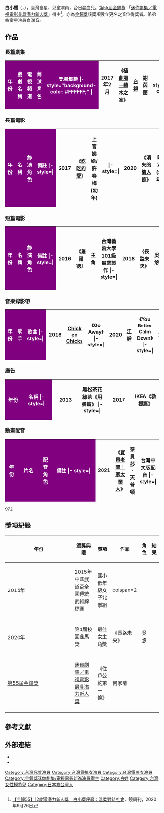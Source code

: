 {{藝人
| 姓名 = 白小櫻
| 類型 = 女演員
| 圖片 = 
| 英文名 =
| 羅馬拼音 = Bai Xiao-Ying 
| 暱稱 =
| 出生日期 = {{birth_date_and_age|2007|10|3}}
| 語言 = [[國語|國語]]
| 親屬 = [[白潤音|白潤音]]（弟弟）
| 教育程度 = 
| 國籍 = {{ROC-TW}}
| 職業 = [[演員|演員]]
| 代表作品 = 《[[住戶公約第一條|住戶公約第一條]]》
| 活躍年代 = 2017年－至今
| 出道地點 = {{TW}}
| 經紀公司 = 廣瀨經紀
|goldenbellawards = {{獎項|[[金鐘獎迷你劇集／電視電影最具潛力新人獎得獎列表|迷你劇集／電視電影最具潛力新人獎]]|2020 年|《住戶公約第一條》|何家晴}}
| imdb = 7311863
}}

'''白小櫻'''（{{lang|en|'''Bai Xiao-Ying '''}}，{{bd|2007年|10月3日|catIdx=B白}}），臺灣童星、兒童演員，台日混血兒。[[第55屆金鐘獎|第55屆金鐘獎]] 「[[金鐘獎迷你劇集／電視電影最具潛力新人獎得獎列表|迷你劇集／電視電影最具潛力新人獎]]」得主<ref>[https://www.mirrormedia.mg/story/20200926ent006/ 【金鐘55】12歲獲潛力新人獎　白小櫻呼籲：溫柔對待社會]，鏡周刊，2020年9月26日</ref>，亦為[[金鐘獎|金鐘獎]]該獎項設立更名之首位得獎者。弟弟為童星演員[[白潤音|白潤音]]。

== 作品 ==
=== 長篇劇集 ===
{|class="wikitable" style="width:90%"
|-
!style="color:#FFFFFF; background-color: PURPLE" width= 10% | 年份
!style="color:#FFFFFF; background-color: PURPLE" width= 20% | 戲劇名稱
!style="color:#FFFFFF; background-color: PURPLE" width= 10% | 電視頻道
!style="color:#FFFFFF; background-color: PURPLE" width= 20% | 飾演角色
!style="color:#FFFFFF; background-color: PURPLE" width= 20% | 登場集數
|- style="background-color: #FFFFFF;" |
|rowspan="1"| 2017年2月 || 《[[植劇場－積木之家|植劇場－積木之家]]》 ||  [[台視|台視]]  || 謝茵茵 || 
|- style="background-color: #FFFFFF;" |
|rowspan="1"| 2018年7月 || 《[[熱血高校_(網路劇)|熱血高校]]》 || [[愛奇藝|愛奇藝]] || 郁佳(幼年) || 
|}

=== 長篇電影 ===
{|class="wikitable" style="width:90%"
|-
!style="color:#FFFFFF; background-color: PURPLE" width= 10% | 年份
!style="color:#FFFFFF; background-color: PURPLE" width= 20% | 名稱
!style="color:#FFFFFF; background-color: PURPLE" width= 10% | 飾演角色
!style="color:#FFFFFF; background-color: PURPLE" width= 40% | 備註
|- style=|
| 2017 ||《[[吃吃的愛|吃吃的愛]]》||上官娣娣/許春梅(幼年)||
|- style=|
| 2020 ||《[[消失的情人節|消失的情人節]]》||曉淇(幼年)||
|- style=|
| rowspan="2"|2021 ||《[[揭大歡喜|揭大歡喜]]》||笑兮兮||
|- style=|
|《[[當男人戀愛時_(2021年電影)|當男人戀愛時]]》||張小文||
|}

=== 短篇電影 ===
{|class="wikitable" style="width:90%"
|-
!style="color:#FFFFFF; background-color: PURPLE" width= 10% | 年份
!style="color:#FFFFFF; background-color: PURPLE" width= 20% | 名稱
!style="color:#FFFFFF; background-color: PURPLE" width= 10% | 飾演角色
!style="color:#FFFFFF; background-color: PURPLE" width= 40% | 備註
|- style=|
| 2016 ||《羅爾德》||主角||台灣藝術大學101級畢業製作
|- style=|
| 2018 ||《長路未央》||吳悠||世新大學廣電系第二十三屆畢業製作
|- style=|
| rowspan="3"|2019 ||《私家車》||李罄||
|- style=|
|《初潮》||胡湘琪||
|- style=|
| 《[[住戶公約第一條|住戶公約第一條]]》 || 何家晴 || [[鏡文學驚悚劇場|鏡文學驚悚劇場]]
|}

=== 音樂錄影帶 ===
{|class="wikitable" style="width:40%"
|-
!style="color:#FFFFFF; background-color: PURPLE" width= 5% | 年份
!style="color:#FFFFFF; background-color: PURPLE" width= 10% | 歌手
!style="color:#FFFFFF; background-color: PURPLE" width= 20% | 歌曲
|- style=|
| 2018 || [[Chick_en_Chicks|Chick en Chicks]]||《Go Away》
|- style=|
| 2020 || [[呆寶靜|江靜]]||《You Better Calm Down》
|- style=|
| 2021 || [[魏如萱|魏如萱]]||《奶奶》
|- style=|
| 2021 || [[郭蘅祈|郭蘅祈]]||《樂來越愛你》
|}

=== 廣告 ===
{|class="wikitable" style="width:30%"
|-
!style="color:#FFFFFF; background-color: PURPLE" width= 10% | 年份
!style="color:#FFFFFF; background-color: PURPLE" width= 20% | 名稱
|- style=|
| 2013 || 黑松茶花綠茶《用餐篇》
|- style=|
| 2017 || IKEA《救援篇》
|}

=== 動畫配音 ===
{|class="wikitable" style="width:90%"
|-
!style="color:#FFFFFF; background-color: PURPLE" width= 10% | 年份
!style="color:#FFFFFF; background-color: PURPLE" width= 20% | 片名
!style="color:#FFFFFF; background-color: PURPLE" width= 10% | 配音角色
!style="color:#FFFFFF; background-color: PURPLE" width= 40% | 備註
|- style=|
| 2021 || 《[[寶貝老闆：家大業大|寶貝老闆：家大業大]]》|| 泰貝莎·天普頓 || 台灣中文版配音
|- style=|
|}972

== 獎項紀錄 ==
{| class="wikitable" width="90%"
|-align=center
! width="8%"|年份
! width="18%"|頒獎典禮
! width="20%"|獎項
! width="20%"|作品
! width="12%"|角色
! width="10%"|結果
|- align=center
| 2015年
| 2015年中華武道盃全國傳統武術錦標賽
| 國小低年級女子北拳組 
| colspan=2 {{n/a}}
|{{won|place=第一名}}
|-
|- align=center
| rowspan="2"|2020年
| 第1屆校園鑫馬獎
| 最佳女主角獎
| 《長路未央》
| 吳悠
| {{nom}} 
|-
|- align=center
| [[第55屆金鐘獎|第55屆金鐘獎]]
| [[金鐘獎迷你劇集／電視電影最具潛力新人獎得獎列表|迷你劇集／電視電影最具潛力新人獎]]
| 《住戶公約第一條》
| 何家晴
| {{won}} 
|-
|}

==參考文獻==
{{reflist}}

==外部連結==
* {{facebook}}
* {{instagram}}

{{金鐘獎迷你劇集／電視電影新進演員}}

[[Category:台灣兒童演員|Category:台灣兒童演員]]
[[Category:台灣電視女演員|Category:台灣電視女演員]]
[[Category:台灣電影女演員|Category:台灣電影女演員]]
[[Category:金鐘獎迷你劇集/電視電影新進演員得主|Category:金鐘獎迷你劇集/電視電影新進演員得主]]
[[Category:白姓|Category:白姓]]
[[Category:台灣女性模特兒|Category:台灣女性模特兒]]
[[Category:日本裔台灣人|Category:日本裔台灣人]]